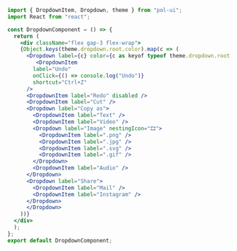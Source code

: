 ```jsx
import { DropdownItem, Dropdown, theme } from "pol-ui";
import React from "react";

const DropdownComponent = () => {
  return (
    <div className="flex gap-3 flex-wrap">
    {Object.keys(theme.dropdown.root.color).map(c => (
      <Dropdown label={c} color={c as keyof typeof theme.dropdown.root.color} key={c}>
         <DropdownItem
        label="Undo"
        onClick={() => console.log("Undo")}
        shortcut="Ctrl+Z"
      />
      <DropdownItem label="Redo" disabled />
      <DropdownItem label="Cut" />
      <Dropdown label="Copy as">
        <DropdownItem label="Text" />
        <DropdownItem label="Video" />
        <Dropdown label="Image" nestingIcon="🎞️">
          <DropdownItem label=".png" />
          <DropdownItem label=".jpg" />
          <DropdownItem label=".svg" />
          <DropdownItem label=".gif" />
        </Dropdown>
        <DropdownItem label="Audio" />
      </Dropdown>
      <Dropdown label="Share">
        <DropdownItem label="Mail" />
        <DropdownItem label="Instagram" />
      </Dropdown>
      </Dropdown>
    ))}
  </div>
  );
};
export default DropdownComponent;
```
